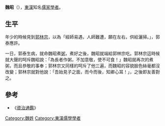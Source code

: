 {{儒学}}
'''魏昭'''（{{bd|？||？|catIdx=}}），[[東漢|東漢]]知名[[儒家|儒家]][[學者|學者]]。

==生平==

年少的時候見到[[郭林宗|郭林宗]]，以為「經師易遇，人師難遭，願在左右，供給灑掃。」，郭泰應許。

一日，郭泰生病，就命魏昭煮[[粥|粥]]，煮好之後，魏昭就端給郭林宗吃。郭林宗這時候就大聲的呵斥魏昭說：「為長者作粥，不加意敬，使不可食！」魏昭就再次的煮粥，而且恭敬的事奉；郭林宗又同樣的呵斥了他三遍，而魏昭的容貌臉色絲毫都沒改變；郭林宗就對他說：「吾始見子之面，而今而後，知卿心耳！」，之後即友善對之。

==參考==
*《[[資治通鑑|資治通鑑]]》

[[Category:魏姓|Category:魏姓]]
[[Category:東漢儒學學者|Category:東漢儒學學者]]
